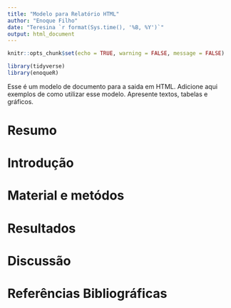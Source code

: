 ```yaml
---
title: "Modelo para Relatório HTML"
author: "Enoque Filho"
date: "Teresina `r format(Sys.time(), '%B, %Y')`"
output: html_document
---
```

<!-- 
# Capa

  - Instituição
  - Autores
  - Titulo do relatório
  - Cidade e ano
-->


```r
knitr::opts_chunk$set(echo = TRUE, warning = FALSE, message = FALSE)
```

```r
library(tidyverse)
library(enoqueR)
```
Esse é um modelo de documento para a saida em HTML. Adicione aqui exemplos de como utilizar esse modelo. Apresente textos, tabelas e gráficos.

# Resumo
<!-- 
Deve resumir o relatório.
- Ultima parte a ser escrita
Regras básicas
	- Limite de palavras (200-500)
	- NÃO deve conter referêmcoas bibliográficas
	- Deve ser seguido de palavras-chave
-->
# Introdução
<!-- 
 Contextualizar o leitor
 Problematização da tematica
 Abordar rincipais coceitos
 Objetivos
 Linha de raciocinio geral -> especifico
--> 

# Material e metódos

<!-- 
	Descrever:
		O que foi feio
		Com o que foi feito
		Quando e onde foi feito
-->
# Resultados

<!-- 
	Apresentar e descrever dados coletados/observados
	- Gráficos
	- Tabelas
	- Estatísticas
	- Imagens
-->


# Discussão

<!-- 
- Busca os motivos que justificam seus resultados
- Comparando os resultados com estudos anteriores
-->

# Referências Bibliográficas
<!-- 
- Apresetar todas as fontes utilizadas
- Devem estar citadas no texto
- Pode ser regras especificas
-->